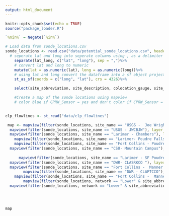```yaml
---
output: html_document
---
```


```r
knitr::opts_chunk$set(echo = TRUE)
source("package_loader.R")

`%nin%` = Negate(`%in%`)

# Load data from sonde_locations.csv 
sonde_locations <- read.csv("data/potential_sonde_locations.csv", header = TRUE)%>%
  # seperate lat and long into seperate columns using , as a delimiter
    separate(lat_long, c("lat", "long"), sep = ",")%>%
    # convert lat and long to numeric
    mutate(lat = as.numeric(lat), long = as.numeric(long))%>%
    # using lat and long convert the dataframe into a sf object projected to crs 4326
    st_as_sf(coords = c("long", "lat"), crs = 4326)%>%

    select(site_abbreviation, site_description, colocation_gauge, site_name, network)

    #Create a map of the sonde locations using mapview
    # color blue if CPRW_Sensor = yes and don't color if CPRW_Sensor = no
    

clp_flowlines <- st_read("data/clp_flowlines")
```



```r

 map <- mapview(filter(sonde_locations, site_name == "USGS -  Joe Wright Res inflow"), layer.name = "Proposed JOEI",col.regions = "#34b1eb", cex = 8)+
  mapview(filter(sonde_locations, site_name == "USGS - JWCBJW"), layer.name = "Proposed CBRI",col.regions = "green4", cex = 8)+
  mapview(filter(sonde_locations, site_name == "Larimer - Chambers"), layer.name = "Proposed CHD",col.regions = "red", cex = 8)+
    mapview(filter(sonde_locations, site_name == "Larimer- Poudre Falls"), layer.name = "Proposed PFAL",col.regions = "yellow", cex = 8)+
    mapview(filter(sonde_locations, site_name == "Fort Collins - Poudre Below Rustic"), layer.name = "Existing City of Fort Collins  Monitoring: Rustic",col.regions = "#34ebba", cex = 8)+
  mapview(filter(sonde_locations, site_name == "CSU- Mountain Campus"), layer.name = " South Fork @ CSU Mtn Campus",col.regions = "black", cex = 8)+
  
      mapview(filter(sonde_locations, site_name == "Larimer - SF Poudre at Pingree Park Road"), layer.name = "Proposed SFM",col.regions = "orange1", cex = 8)+
  mapview(filter(sonde_locations, site_name == "DWR- CLASRKCO "), layer.name = "Proposed SFM Downstream",col.regions = "orange4", cex = 8)+
  mapview(filter(sonde_locations, site_name == "Fort Collins -  Manner's Bridge"), layer.name = "Existing City of Fort Collins  Monitoring: Manner’s Bridge",col.regions = "#34ebba", cex = 8, alpha.regions = 1)+
        mapview(filter(sonde_locations, site_name == "DWR - CLAFTCCO"), layer.name = "Proposed PBD",col.regions = "purple1", cex = 8)+
    mapview(filter(sonde_locations, site_name == "Fort Collins -  Manner's Bridge"), layer.name = "Existing City of Fort Collins  Monitoring: Manner’s Bridge",col.regions = "#34ebba", cex = 8, alpha.regions = 1)+
        mapview(filter(sonde_locations, network == "Lower" & site_abbreviation %nin% c("SPRC", "BOXE")), layer.name = "Current Lower Network",col.regions = "blue", cex = 8)+
  mapview(filter(sonde_locations, network == "Lower" & site_abbreviation %in% c("SPRC", "BOXE")), layer.name = "Proposed Lower Network",col.regions = "green", cex = 8)
  



map
```

